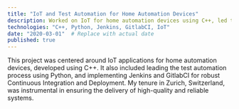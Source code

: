 ```yaml
---
title: "IoT and Test Automation for Home Automation Devices"
description: Worked on IoT for home automation devices using C++, led test automation with Python, Jenkins, and GitlabCI for Continuous Integration and Deployment in Zurich, Switzerland, ensuring high-quality and reliable systems.
technologies: "C++, Python, Jenkins, GitlabCI, IoT"
date: "2020-03-01"  # Replace with actual date
published: true
---
```


This project was centered around IoT applications for home automation devices, developed using C++. It also included leading the test automation process using Python, and implementing Jenkins and GitlabCI for robust Continuous Integration and Deployment. My tenure in Zurich, Switzerland, was instrumental in ensuring the delivery of high-quality and reliable systems.

